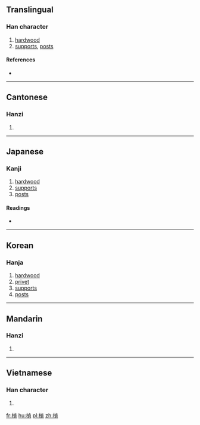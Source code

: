 {{also|桢}}
==Translingual==

===Han character===
{{Han char|rn=75|rad=木|as=09|sn=13|four=4198<sub>1</sub>|canj=木卜月金 (DYBC)}}

# [[hardwood]]
# [[supports]], [[posts]]

====References====
* {{Han ref|kx=0540.220|dkj=15163|dj=0928.070|hdz=21247.030|uh=6968|ud=26984|bh=B7A9|bd=47017}}

----

==Cantonese==

===Hanzi===
{{yue-hanzi|jyut=|y=jing1|sim=桢}}

# {{defn|lang=yue|sort=木09}}

----

==Japanese==

===Kanji===
{{ja-kanji|grade=|rs=木09}}

# [[hardwood]]
# [[supports]]
# [[posts]]

====Readings====
* {{ja-readings|on=[[てい]] (tei), [[ちょう]] (chō)|kun=[[ねずみもち]] (nezumimochi)}}

----

==Korean==

===Hanja===
{{ko-hanja|hangeul=정|eumhun=|rv=jeong|mr=chŏng|y=ceng}}

# [[hardwood]]
# [[privet]]
# [[supports]]
# [[posts]]

----

==Mandarin==

===Hanzi===
{{cmn-hanzi|sim=桢|pin=[[zhēn]] ([[zhen1]])|wg=chen<sup>1</sup>}}

# {{defn|lang=cmn|sort=木09}}

----

==Vietnamese==

===Han character===
{{vi-hantu|[[trinh]], [[trính]]|rs=木09}}

# {{defn|lang=vi|sort=木09}}

[[fr:楨]]
[[hu:楨]]
[[pl:楨]]
[[zh:楨]]